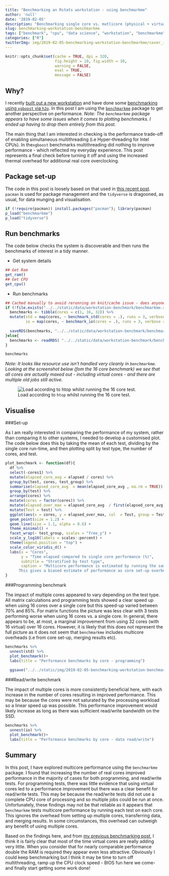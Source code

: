 ```yaml
---
title: "Benchmarking an Rstats workstation - using benchmarkme"
author: 'null'
date: '2019-02-05'
description: "Benchmarking single core vs. mutlicore (physical + virtual) performance using the benchmarkme package."
slug: benchmarking-workstation-benchmarkme
tags: ["benchmark", "cpu", "data science", "workstation", "benchmarkme"]
categories: ["R"]
twitterImg: img/2019-02-05-benchmarking-workstation-benchmarkme/cover_img.png
---
```


```r
knitr::opts_chunk$set(cache = TRUE, dpi = 320, 
                      fig.height = 10, fig.width = 10,
                      warning = FALSE, 
                      eval = TRUE,
                      message = FALSE)
```

## Why?

I recently [built out a new workstation](https://www.samabbott.co.uk/post/building-an-rstats-workstation/) and have done some [benchmarking using `xgboost` via `h2o`](https://www.samabbott.co.uk/post/benchmarking-workstation-xgboost/). In this post I am using the [`benchmarkme`](https://www.jumpingrivers.com/blog/benchmarkme-new-version/) package to get another perspective on performance. *Note: The `benchmarkme` package appears to have some issues when it comes to plotting benchmarks. I ended up having to drop them entirely from this post.*

The main thing that I am interested in checking is the performance trade-off of enabling simultaneous multithreading (i.e Hyper-threading for Intel CPUs). In the`xgboost` benchmarks multithreading did nothing to improve performance - which reflected my everyday experience. This post represents a final check before turning it off and using the increased thermal overhead for additional real core overclocking. 

## Package set-up

The code in this post is loosely based on that used in [this recent post](https://www.jumpingrivers.com/blog/benchmarkme-new-version/). `pacman` is used for package management and the `tidyverse` is dragooned, as usual, for data munging and visualisation.

```r
if (!require(pacman)) install.packages("pacman"); library(pacman)
p_load("benchmarkme")
p_load("tidyverse")
```

## Run benchmarks

The code below checks the system is discoverable and then runs the benchmarks of interest in a tidy manner.

* Get system details

```r
## Get Ram
get_ram()
## Get CPU
get_cpu()
```

* Run benchmarks

```r
## Cached manually to avoid rerunning on knit/cache issue - does anyone have a nice package recommendation for this?
if (!file.exists("../../static/data/workstation-benchmark/benchmarkme.rds")) {
  benchmarks <- tibble(cores = c(1, 16, 32)) %>% 
  mutate(std = map(cores, ~ benchmark_std(cores = .), runs = 3, verbose = FALSE),
         io = map(cores, ~ benchmark_io(cores = .), runs = 3, verbose = FALSE))
  
  saveRDS(benchmarks, "../../static/data/workstation-benchmark/benchmarkme.rds")
}else{
  benchmarks <- readRDS( "../../static/data/workstation-benchmark/benchmarkme.rds")
}

benchmarks
```


*Note: It looks like resource use isn't handled very cleanly in `benchmarkme`. Looking at the screenshot below (fom the 16 core benchmark) we see that all cores are actually maxed out - including virtual cores - and there are multiple old jobs still active.*

![Load according to `htop` whilst running the 16 core test.](/img/2019-02-05-benchmarking-workstation-benchmarkme/benchmarkme-htop.png)

## Visualise


###Set-up

As I am really interested in comparing the performance of my system, rather than comparing it to other systems, I needed to develop a customised plot. The code below does this by taking the mean of each test, dividing by the single core run-time, and then plotting split by test type, the number of cores, and test.

```r
plot_benchmark <- function(df){
  df %>% 
  select(-cores1) %>%  
  mutate(elapsed_core_avg = elapsed / cores) %>% 
  group_by(test, cores, test_group) %>% 
  summarise(elapsed_core_avg  = mean(elapsed_core_avg , na.rm = TRUE)) %>% 
  group_by(test) %>% 
  arrange(cores) %>% 
  mutate(cores = factor(cores)) %>% 
  mutate(elapsed_over_max = elapsed_core_avg  / first(elapsed_core_avg)) %>% 
  mutate(Test = test) %>% 
  ggplot(aes(x = cores, y = elapsed_over_max, col  = Test, group = Test)) +
  geom_point(size = 1.2) +
  geom_line(size = 1.1, alpha = 0.6) + 
  theme_minimal() +
  facet_wrap(~ test_group, scales = "free_y") + 
  scale_y_log10(labels = scales::percent) +
  theme(legend.position = "top") +
  scale_color_viridis_d() +
  labs(x = "Cores",
       y = "Time elapsed compared to single core performance (%)",
       subtitle = "Stratified by test type",
       caption = "Multicore performance is estimated by running the same test on each core and averaging the result. 
      This gives a biased estimate of performance as core set-up overhead is not included.")
}
```

###Programming benchmark 

The impact of multiple cores appeared to vary depending on the test type. All matrix calculations and programming tests showed a clear speed up when using 16 cores over a single core but this speed-up varied between 70% and 85%. For matrix functions the picture was less clear with 3 tests performing worse when using 16 cores vs. a single core. In general, there appears to be, at most, a marginal improvement from using 32 cores (with 16 virtual) over 16 cores. However, it is likely that this does not represent the full picture as it does not seem that `benchmarkme` includes multicore overheads (i.e from core set-up, merging results etc).

```r
benchmarks %>% 
  unnest(std) %>% 
  plot_benchmark()+
  labs(title = "Performance benchmarks by core - programming")
  
  ggsave("../../static/img/2019-02-05-benchmarking-workstation-benchmarkme/cover_img.png")
```

###Read/write benchmark 

The impact of multiple cores is more consistently beneficial here, with each increase in the number of cores resulting in improved performance. This may be because the cores were not saturated by the processing workload so a linear speed up was possible. This performance improvement would likely increase as long as there was sufficient read/write bandwidth on the SSD.


```r
benchmarks %>% 
  unnest(io) %>% 
  plot_benchmark()+
  labs(title = "Performance benchmarks by core - data read/write")
```

## Summary

In this post, I have explored multicore performance using the `benchmarkme` package. I found that increasing the number of real cores improved performance in the majority of cases for both programming, and read/write tests. For programming tests, there was little evidence that using virtual cores led to a performance improvement but there was a clear benefit for read/write tests. This may be because the read/write tests did not use a complete CPU core of processing and so multiple jobs could be run at once. Unfortunately, these findings may not be that reliable as it appears that `benchmarkme` tests multicore performance by running each test on each core. This ignores the overhead from setting up multiple cores, transferring data, and merging results. In some circumstances, this overhead can outweigh any benefit of using multiple cores. 


Based on the findings here, and from [my previous benchmarking post](https://www.samabbott.co.uk/post/benchmarking-workstation-xgboost/), I think it is fairly clear that most of the time virtual cores are really adding very little. When you consider that for nearly comparable performance double the RAM is required they appear even less attractive. Obviously I could keep benchmarking but I think it may be time to turn off multithreading, ramp up the CPU clock speed - BIOS fun here we come- and finally start getting some work done! 

